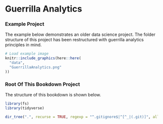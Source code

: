 # Guerrilla Analytics {#02}

### Example Project {-}

The example below demonstrates an older data science project. The folder structure of this project has been restructured with guerrilla analytics principles in mind.   

```r
# Load example image
knitr::include_graphics(here::here(
  "data",
  "GuerrillaAnalytics.png"
))
```

### Root Of This Bookdown Project {-}

The structure of this bookdown is shown below.

```r
library(fs)
library(tidyverse)

dir_tree(".", recurse = TRUE, regexp = "^.gitignore$|^[^_|(.git)]", all = TRUE)
```

